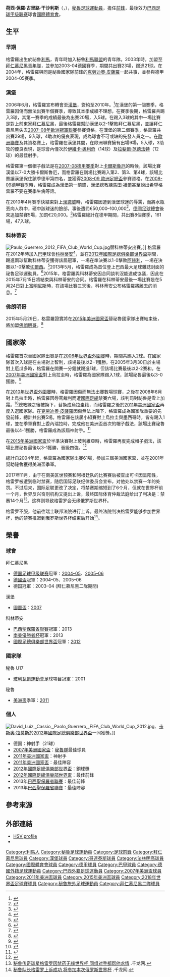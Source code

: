{{spanish name 2|古里路|干沙利斯}}
{{noteTA
|G1=德甲
|G2=南美球會
|G3=football
|T=zh-hans:何塞·保罗·格雷罗;zh-hk:荷西·保羅·古里路;zh-tw:何塞·保羅·格雷羅;
|1=zh-hans:格雷罗;zh-hk:古里路;zh-tw:格雷羅;
|2=zh-hans:何塞;zh-hk:荷西;zh-tw:何塞;
|3=zh-hans:冈萨雷斯;zh-hk:干沙利斯;zh-tw:岡薩雷斯;
}}
{{Infobox football biography
| playername= 保羅·古里路<br />''Paolo Guerrero''
| fullname =  José Paolo Guerrero Gonzales
| nickname = Depredador
| image = Paolo Guerrero, FIFA Club World Cup 2012.jpg
| image_size = 200px
| birth_date = {{Birth date and age|1984|1|1}}
| cityofbirth = [[利馬|利馬]]
| countryofbirth = {{PER}}
| height = {{height|metres=1.85}}<ref>{{cite web | url = http://www.corinthians.com.br/portal/futebol/perfil.asp?c=&id=247 | title = Paolo Guerrero | language = pt | accessdate = 2012-11-16 | publisher = corinthians.com.br | archive-date = 2012-11-05 | archive-url = https://web.archive.org/web/20121105221334/http://www.corinthians.com.br/portal/futebol/perfil.asp?c=&id=247 | dead-url = no }}</ref>
| currentclub = <!--[[國際體育會|國際體育會]]-->
| clubnumber = <!--79-->
| position = [[前鋒_(足球)|前鋒]]
| youthyears1 = 1992–2002<ref>{{cite web | url = http://www.kicker.de/news/fussball/bundesliga/vereine/1-bundesliga/2011-12/hamburger-sv-12/29270/spieler_jos-paolo-guerrero.html | title = Guerrero, José Paolo | language = de | publisher = kicker.de | accessdate = 2012-05-16 | archive-date = 2016-04-02 | archive-url = https://web.archive.org/web/20160402014845/http://www.kicker.de/news/fussball/bundesliga/vereine/1-bundesliga/2011-12/hamburger-sv-12/29270/spieler_jos-paolo-guerrero.html | dead-url = no }}</ref>
| youthclubs1 = [[利馬聯盟|利馬聯盟]]
| youthyears2 = 2002–2003
| youthclubs2 = [[拜仁慕尼黑青年队|拜仁慕尼黑青年队]]
| years1 = 2002–2006
| clubs1 = [[拜仁慕尼黑二隊|拜仁慕尼黑二隊]]
| caps1 = 66
| goals1 = 45
| years2 = 2004–2006
| clubs2 = [[拜仁慕尼黑|拜仁慕尼黑]]
| caps2 = 27 
| goals2 = 10
| years3 = 2006–2012
| clubs3 =[[漢堡足球俱樂部|漢堡]]
| caps3 = 134
| goals3 = 37
| years4 = 2012–2015
| clubs4 = [[科林蒂安|科林蒂安]]
| caps4 = 60
| goals4 = 23
| years5 = 2015–2018
| clubs5 = [[佛朗明哥體育俱樂部|佛朗明哥]]
| caps5 = 61
| goals5 = 19
| years6 = 2018–2021
| clubs6 = [[國際體育會|國際體育會]]
| caps6 = 36
| goals6 = 14
| nationalyears1 = 2004–
| nationalteam1 = {{fb|PER}}
| nationalcaps1 = 107
| nationalgoals1 = 38
| pcupdate = 3 Oct 2021
| ntupdate = 7 Oct 2021
}}
'''荷西·保羅·古里路·干沙利斯'''（{{lang-es|'''José Paolo Guerrero Gonzales'''}}，{{bd|1984年|1月1日|catidx=Guerrero, Jose Paolo}}），[[秘魯|秘魯]][[足球|足球]][[運動員|運動員]]，擔任[[前鋒_(足球)|前鋒]]，最後效力[[巴西足球甲级联赛|巴西足球甲级联赛]]球會[[國際體育會|國際體育會]]。

==生平==
===早期===
格雷羅出生於祕魯[[利馬|利馬]]，青年時加入秘魯[[利馬聯盟|利馬聯盟]]的青年隊。2003年時，加盟至[[拜仁慕尼黑青年隊|拜仁慕尼黑青年隊]]，並參加2003-04德國{{tsl|en|Regionalliga Süd|南部賽區}}賽季，期間共出賽23場，踢進21球。在2004年，格雷羅與同是祕魯國家隊前鋒的[[克勞迪奧·皮薩羅|克勞迪奧·皮薩羅]]一起共事，並參與德甲2004–05賽季。

===漢堡===
2006年6月，格雷羅宣布轉會至[[漢堡足球俱樂部|漢堡]]，簽約至2010年。<ref>{{cite web | url = http://kicker.de/fussball/bundesliga/startseite/artikel/350967/ | title = Guerrero wechselt zum HSV | accessdate = 2008-05-11 | date = 2006-06-14 | language = de | publisher = kicker.de | archive-date = 2008-06-05 | archive-url = https://web.archive.org/web/20080605202654/http://www.kicker.de/fussball/bundesliga/startseite/artikel/350967/ | dead-url = yes }}</ref>在漢堡的第一個賽季，格雷羅因傷而無法出賽半個賽季，導致其本季成績不理想，在賽季後期，格雷羅共踢入3球，其第一賽季的成績最後為出賽20場，入5球。在踢入3球的其中一場比賽是對上前東家[[拜仁慕尼黑|拜仁慕尼黑]]，最後格雷羅幫助漢堡以2-1擊敗拜仁慕尼黑，並讓拜仁慕尼黑失去[[2007–08年歐洲冠軍聯賽|2007–08年歐洲冠軍聯賽]]參賽資格。在漢堡的第二個賽季，格雷羅共出賽29場，9入球，4助攻的優良表現，成為球會不可或缺的先發人員之一。在[[歐洲聯賽|歐洲聯賽]]及其資格賽上，格雷羅在漢堡其間，在歐洲聯賽擁有出場9場，5入球，3助攻的優良表現，是球會內僅次於[[伊維卡·奧利奇|伊維卡·奧利奇]]（14球）及[[拉斐爾·范德法特|拉斐爾·范德法特]]（12球）的最佳射手。

格雷羅第一個帽子戲法是在[[2007年至2008年德国足球甲级联赛|2007-08德甲賽季]]對上[[卡爾斯魯厄體育俱樂部|卡爾斯魯厄]]的時候，該場比賽漢堡以7-0大勝卡爾斯魯厄，而格雷羅在剛場比賽踢入第2、第3、第4球，該場比賽讓漢堡保住該季德甲第四名，並獲得[[2008–09年欧洲联盟杯|2008–09 歐洲足總盃]]參賽資格。在[[2008年至2009年德国足球甲级联赛|2008-09德甲賽季]]時，格雷羅成為漢堡第一前鋒，漢堡總教練[[馬田·祖爾|馬田·祖爾]]甚至說出希望格雷羅不要在賽季生病等話。

在2010年4月賽季快結束對上[[漢諾威足球俱樂部|漢諾威]]時，格雷羅因遭到漢堡球迷的辱罵，而將水瓶丟向人群中，砸中該球迷的臉部，事後遭罰€50,000–100,000<ref name="zdf1">{{cite web | url = http://fussball.zdf.de/ZDFsport/inhalt/30/0,5676,8061342,00.html?dr=1 | title = Rekordgeldstrafe für Guerrero | publisher = [[ZDF|ZDF]] | date = 2010-04-05 | accessdate = 2010-04-05 | language = de | deadurl = yes | archiveurl = https://web.archive.org/web/20111007083419/http://fussball.zdf.de/ZDFsport/inhalt/30/0,5676,8061342,00.html?dr=1 | archivedate = 2011-10-07 }}</ref>，[[德國足球總會|德國足球總會]]後來追加禁賽5場，加罰€20,000。<ref name="zdf2">{{cite web | url = http://fussball.zdf.de/ZDFsport/inhalt/27/0,5676,8061915,00.html?dr=1 | title = Fünf Spiele Sperre für den Flaschenwerfer | publisher = [[ZDF|ZDF]] | date = 2010-04-08 | accessdate = 2010-04-08 | language = de | deadurl = yes | archiveurl = https://web.archive.org/web/20111007083502/http://fussball.zdf.de/ZDFsport/inhalt/27/0,5676,8061915,00.html?dr=1 | archivedate = 2011-10-07 }}</ref>格雷羅總計在德甲期間，共出賽8個賽季，161場，47入球。

===科林蒂安===
[[File:Paulo_Guerrero_2012_FIFA_Club_World_Cup.jpg|thumb]]替科林蒂安出賽。]] 
格雷羅在2012年時加入[[巴甲|巴甲]]球會[[科林蒂安|科林蒂安]]<ref>{{cite news | date=2012-07-13 | url=http://globoesporte.globo.com/futebol/times/corinthians/noticia/2012/07/timao-anuncia-acordo-com-guerrero-apresentacao-sera-segunda-feira.html | title=Timão anuncia acordo com Guerrero. Apresentação será segunda-feira | publisher=Globoesporte | accessdate=2013-01-01 | language=pt | archive-date=2012-07-17 | archive-url=https://web.archive.org/web/20120717021759/http://globoesporte.globo.com/futebol/times/corinthians/noticia/2012/07/timao-anuncia-acordo-com-guerrero-apresentacao-sera-segunda-feira.html | dead-url=no }}</ref>，並在[[2012年國際足總俱樂部世界盃|2012年國際足總俱樂部世界盃]]期間，踢進兩球幫助科林蒂安獲得該屆冠軍，一場在準決賽以1-0擊敗[[阿赫利體育俱樂部|阿赫利]]，一場在決賽以1-0擊敗[[車路士足球俱樂部|切爾西]]。<ref>{{cite web |url=http://www.bbc.co.uk/sport/0/football/20746503 |title=Corinthians 1 Chelsea 0 |date=2012-12-16 |work=BBC Sport |accessdate=2012-12-17 |archive-date=2012-12-16 |archive-url=https://web.archive.org/web/20121216202934/http://www.bbc.co.uk/sport/0/football/20746503 |dead-url=no }}</ref>2013年5月，格雷羅成為首位登上巴西最大足球雜誌{{tsl|en|Placar|Placar}}封面的祕魯足球運動員。<ref>{{cite news | date=2013-05-23 | url=http://placar.abril.com.br/materia/placar-de-maio-tem-guerrero-seedorf-barcos-e-o-novo-cruzeiro-na-capa | title=Placar de maio tem Guerrero, Seedorf, Barcos e o novo Cruzeiro na capa | publisher=Placar | accessdate=2013-04-24 | language=pt | deadurl=yes | archiveurl=https://web.archive.org/web/20130502044637/http://placar.abril.com.br/materia/placar-de-maio-tem-guerrero-seedorf-barcos-e-o-novo-cruzeiro-na-capa | archivedate=2013-05-02 }}</ref>2015年，格雷羅與科林蒂安因合同談判沒能達成協議，因此在2015年7月15日將結束與科林蒂安的合同。格雷羅在科林蒂安最後一場比賽是在5月24日對上[[富明尼斯足球會|富明尼斯]]時，在該場比賽三天後，科林蒂安公布格雷羅將離去的消息。<ref>{{cite news|url=http://www.corinthians.com.br/site/noticias/2015/05/27/11h00-id26329-corinthians-libera-guerrero.shtml#.VWXkGUPOrzw|title=Corinthians libera Guerrero|publisher=corinthians.com.br|date=2015-05-27|accessdate=2015-04-27|language=pt|deadurl=yes|archiveurl=https://web.archive.org/web/20150530003458/http://www.corinthians.com.br/site/noticias/2015/05/27/11h00-id26329-corinthians-libera-guerrero.shtml#.VWXkGUPOrzw|archivedate=2015-05-30}}</ref>

===佛朗明哥===
2015年5月29日，格雷羅證實將在[[2015年美洲國家盃|2015年美洲國家盃]]替祕魯國家隊出賽結束後，將加盟[[佛朗明哥體育俱樂部|佛朗明哥]]。<ref>{{cite web |url=http://www.flamengo.com.br/site/noticia/detalhe/21281/paolo-guerrero-e-o-novo-atacante-do-flamengo |title=Paolo Guerrero é o novo atacante do Flamengo |work=CR Flamengo |language=pt |date=2015-05-29 |accessdate=2015-06-26 |archive-date=2015-06-27 |archive-url=https://web.archive.org/web/20150627002805/http://www.flamengo.com.br/site/noticia/detalhe/21281/paolo-guerrero-e-o-novo-atacante-do-flamengo |dead-url=no }}</ref>

==國家隊==
格雷羅首次替國家隊出賽是在[[2006年世界盃外圍賽_(南美洲區)|2006年世界盃外圍賽]]時，期間共踢入2球。在國家隊首次入球是在主場對上智利，該場最後以2−1獲勝。在2005年3月30日於主場對上厄瓜多時，格雷羅在開賽一分鐘就踢進1球，但該場比賽最後以2-2賽和。在[[2007年美洲國家盃|2007年美洲國家盃]]對上烏拉圭時，格雷羅為國家隊踢入1球，該場祕魯最後以3-0獲勝。<ref>{{cite news|title=Perú goleó 3-0 a Uruguay en Copa América|trans_title=Peru thrash Uruguay 3–0 at the Copa América|url=http://www.eluniverso.com/2007/06/26/0001/15/FD82407067B549AA86F2B9E22E58F44A.html|accessdate=2015-06-26|work=El Universo|date=2007-06-26|language=es|archive-date=2015-06-28|archive-url=https://web.archive.org/web/20150628232939/http://www.eluniverso.com/2007/06/26/0001/15/FD82407067B549AA86F2B9E22E58F44A.html|dead-url=no}}</ref>

在[[2010年世界盃外圍賽_(南美洲區)|2010年世界盃外圍賽]]時，格雷羅因傷而無法出賽數場球賽，之後在2008年6月對上烏拉圭時，格雷羅因辱罵裁判而遭[[國際足總|國際足總]]禁賽六場，該判罰對祕魯是雪上加霜。<ref>{{cite web |url=http://us.soccerway.com/news/2008/August/12/peru-striker-guerrero-suspended-for-six-games/n130625/ |title=Peru striker Guerrero suspended for six games |work=Soccerway |date=2008-08-12 |accessdate=2015-06-26 |archive-url=https://web.archive.org/web/20150627015935/http://us.soccerway.com/news/2008/August/12/peru-striker-guerrero-suspended-for-six-games/n130625/ |archive-date=2015-06-27 |dead-url=yes }}</ref>總教練{{tsl|en|José del Solar|何塞·德尔·索拉尔}}之後被換下，替換成烏拉圭籍{{tsl|en|Sergio Markarián|塞爾吉奧·馬爾卡良}}，而格雷羅之後於[[2011年美洲國家盃|2011年美洲國家盃]]再度入選國家隊。在[[克勞迪奧·皮薩羅|克勞迪奧·皮薩羅]]因傷無法上陣下，格雷羅成為國家隊重要的先發前鋒，總計共出賽5場。格雷羅在該屆小組賽對上烏拉圭與墨西哥時，皆有踢入1球，並在季軍賽對上委內瑞拉時，完成他在美洲盃首次的帽子戲法，該場比賽祕魯最後以4-1獲勝，格雷羅成為該屆神射手。<ref>{{cite web |url=http://www.goal.com/en-gb/match/peru-vs-venezuela/1064743/report |title=Peru 4–1 Venezuela: Paolo Guerrero nets second half hat trick as Peruvians finish third in 2011 Copa America |work=Goal.com |date=2011-07-23 |accessdate=2015-06-26 |archive-date=2015-09-24 |archive-url=https://web.archive.org/web/20150924122353/http://www.goal.com/en-gb/match/peru-vs-venezuela/1064743/report |dead-url=no }}</ref>

在[[2015年美洲國家盃|2015年美洲國家盃]]於半準決賽對上玻利維亞時，格雷羅再度完成帽子戲法，該場比賽祕魯最後以3-1獲勝，晉級四強。<ref>{{cite web |url=http://prosoccertalk.nbcsports.com/2015/06/25/bolivia-1-3-peru-guerreros-hat-trick-books-copa-america-semifinal-date-with-chile/ |title=Bolivia 1–3 Peru: Guerrero’s hat trick books Copa America semifinal date with Chile |work=NBC Sports |date=2015-06-25 |accessdate=2015-06-26 |archive-date=2015-06-30 |archive-url=https://web.archive.org/web/20150630021432/http://prosoccertalk.nbcsports.com/2015/06/25/bolivia-1-3-peru-guerreros-hat-trick-books-copa-america-semifinal-date-with-chile/ |dead-url=no }}</ref>

總計自2004年起，格雷羅為國家隊出賽61場，參加三屆美洲國家盃，並在2001年幫助祕魯獲得美洲盃季軍。

2017年11月，由于在南美区世预赛和阿根廷队的比赛赛后被查出可卡因呈阳性，格雷罗被遭到临时禁赛，随后国际足联纪律委员会宣布，对他处以禁赛一年的处罚。不过后来，国际足联更改了决定，将禁赛期缩短到了6个月，但就在世界杯前一个月，世界反兴奋剂机构又提出上诉，最终国际体育仲裁法庭给出了判决是：禁赛14个月<ref>[http://sports.qianlong.com/2018/0524/2593435.shtml 秘鲁传奇球星格雷罗因禁药无缘世界杯 同组对手都帮他求情] {{Wayback|url=http://sports.qianlong.com/2018/0524/2593435.shtml |date=20180616204248 }}.千龙网.</ref>。这样则导致格雷罗会无缘俄罗斯世界杯。

格雷罗不服，他前往瑞士联邦法院进行上诉。最终法院判决格雷罗能够参加世界杯，他的禁赛推迟到俄罗斯世界杯结束后开始<ref>[http://sports.qianlong.com/2018/0607/2622959.shtml 秘鲁队长格雷罗上诉成功 将参加本次俄罗斯世界杯] {{Wayback|url=http://sports.qianlong.com/2018/0607/2622959.shtml |date=20180616231256 }}.千龙网.</ref>。

== 榮譽 ==
===球會===

;拜仁慕尼黑
*[[德国足球甲级联赛|德国足球甲级联赛]]冠軍：[[2004年至2005年德國足球甲級聯賽|2004–05]]、[[2005年至2006年德國足球甲級聯賽|2005–06]]
*[[德國盃|德國盃]]冠軍：2004–05、2005–06
*德国{{tsl|en|Regionalliga Süd|南部賽區}}冠軍：2003–04 (拜仁慕尼黑二隊期間)

;漢堡
*[[圖圖盃|圖圖盃]]：[[2007年國際托托杯|2007]]

;科林蒂安
*[[巴西聖保羅省聯賽|巴西聖保羅省聯賽]]冠軍：2013
*[[南美優勝者杯|南美優勝者杯]]冠軍：2013
*[[國際足總俱樂部世界盃|國際足總俱樂部世界盃]]冠軍：[[2012年國際足總俱樂部世界盃|2012]]

===國家隊===
;秘魯 U17
*[[玻利瓦爾運動會|玻利瓦爾運動會]]足球項目冠軍：2001

;秘魯
*[[美洲盃|美洲盃]]季軍：[[2011年美洲國家盃|2011]]

===個人===
[[File:David_Luiz,_Cassio,_Paolo_Guerrero,_FIFA_Club_World_Cup_2012.jpg|thumb]]、[[卡斯奧·拉莫斯|卡斯奧·拉莫斯]]於[[2012年國際足總俱樂部世界盃|2012年國際足總俱樂部世界盃]]一同獲獎。]]
*德国{{link-en|南部賽區|Regionalliga Süd}}：神射手（21球）
*[[2007年美洲國家盃|2007年美洲國家盃]]：[[秘魯國家足球隊|秘魯隊]]最佳球員
*[[2011年美洲國家盃|2011年美洲國家盃]]：神射手
*[[2011年美洲國家盃|2011年美洲國家盃]]：最佳陣容
*[[2012年國際足總俱樂部世界盃|2012年國際足總俱樂部世界盃]]：銅球獎
*[[2012年國際足總俱樂部世界盃|2012年國際足總俱樂部世界盃]]：最佳前鋒
*2013年[[巴西聖保羅省聯賽|巴西聖保羅省聯賽]]：最佳前鋒
*2013年[[巴西聖保羅省聯賽|巴西聖保羅省聯賽]]：最佳陣容

==參考來源==
{{Reflist|2}}

== 外部連結 ==
{{Commonscat|Paolo Guerrero|荷西·保羅·古里路}}
* [https://web.archive.org/web/20110927163749/http://www.hsv.de/teams/bundesliga/spieler/spielerportraits/?s1p1=2846 HSV profile]
* {{Fussballdaten|josepaologuerrerogonzales|Paolo Guerrero}}

{{2016年美洲盃足球賽秘魯參賽名單}}
{{2018年世界盃足球賽秘魯參賽名單}}
{{2019年美洲盃足球賽秘魯參賽名單}}

{{DEFAULTSORT:Guerrero, Jose Paolo}}
[[Category:利馬人|Category:利馬人]]
[[Category:秘魯足球運動員|Category:秘魯足球運動員]]
[[Category:足球前鋒|Category:足球前鋒]]
[[Category:拜仁慕尼黑球員|Category:拜仁慕尼黑球員]]
[[Category:漢堡球員|Category:漢堡球員]]
[[Category:哥連泰斯球員|Category:哥連泰斯球員]]
[[Category:法林明高球員|Category:法林明高球員]]
[[Category:國際體育會球員|Category:國際體育會球員]]
[[Category:德甲球員|Category:德甲球員]]
[[Category:巴甲球員|Category:巴甲球員]]
[[Category:德國外籍足球運動員|Category:德國外籍足球運動員]]
[[Category:巴西外籍足球運動員|Category:巴西外籍足球運動員]]
[[Category:2007年美洲盃球員|Category:2007年美洲盃球員]]
[[Category:2011年美洲盃球員|Category:2011年美洲盃球員]]
[[Category:2015年美洲盃球員|Category:2015年美洲盃球員]]
[[Category:2018年世界盃足球賽球員|Category:2018年世界盃足球賽球員]]
[[Category:秘魯旅外足球運動員|Category:秘魯旅外足球運動員]]
[[Category:拜仁慕尼黑二隊球員|Category:拜仁慕尼黑二隊球員]]